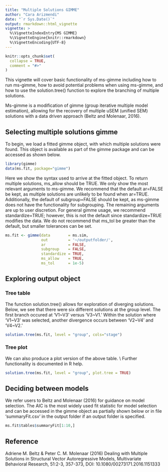 ```yaml
---
title: "Multiple Solutions GIMME"
author: "Cara Arizmendi"
date: "`r Sys.Date()`"
output: rmarkdown::html_vignette
vignette: >
  %\VignetteIndexEntry{MS GIMME}
  %\VignetteEngine{knitr::rmarkdown}
  %\VignetteEncoding{UTF-8}
---
```


```r
knitr::opts_chunk$set(
  collapse = TRUE,
  comment = "#>"
)
```


This vignette will cover basic functionality of ms-gimme including how to run ms-gimme, how to avoid potential problems when using ms-gimme, and how to use the solution.tree() function to explore the branching of multiple solutions.

Ms-gimme is a modification of gimme (group iterative multiple model estimation), allowing for the recovery of multiple uSEM (unified SEM) solutions with a data driven approach (Beltz and Molenaar, 2016).

## Selecting multiple solutions gimme

To begin, we load a fitted gimme object, with which multiple solutions were found.  This object is available as part of the gimme package and can be accessed as shown below.

```r
library(gimme)
data(ms.fit, package="gimme")
```

Here we show the syntax used to arrive at the fitted object.  To return multiple solutions, ms_allow should be TRUE.  We only show the most relevant arguments to ms-gimme.  We recommend that the default ar=FALSE be kept, as multiple solutions are unlikely to be found when ar=TRUE.  Additionally, the default of subgroup=FALSE should be kept, as ms-gimme does not have the functionality for subgrouping.  The remaining arguments are up to user discretion.  For general gimme usage, we recommend standardize=TRUE; however, this is not the default since standardize=TRUE modifies the data.  We do not recommend that ms_tol be greater than the default, but smaller tolerances can be set.     

```r
ms.fit <- gimme(data        = ms.sim,
                out         = '~/outputfolder/',
                ar          = FALSE,
                subgroup    = FALSE,
                standardize = TRUE,
                ms_allow    = TRUE,
                ms_tol      = 1e-5)
```

## Exploring output object

### Tree table

The function solution.tree() allows for exploration of diverging solutions.  Below, we see that there were six different solutions at the group level.  The first branch occured at 'V1~V3' versus 'V3~V1.'  Within the solution where 'V1~V3' was selected, another divergence occurs between 'V2~V4' and 'V4~V2.' 

```r
solution.tree(ms.fit, level = "group", cols="stage")
```


### Tree plot

We can also produce a plot version of the above table.
\\
Further functionality is documented in R help.

```r
solution.tree(ms.fit, level = "group", plot.tree = TRUE)
```

## Deciding between models

We refer users to Beltz and Molenaar (2016) for guidance on model selection.  The AIC is the most widely used fit statistic for model selection and can be accessed in the gimme object as partially shown below or in file 'summaryFit.csv' in the output folder if an output folder is specified.

```r
ms.fit$tables$summaryFit[1:10,]
```

## Reference

Adriene M. Beltz & Peter C. M. Molenaar (2016) Dealing with Multiple Solutions in Structural Vector Autoregressive Models, Multivariate Behavioral Research, 51:2-3, 357-373, DOI: 10.1080/00273171.2016.1151333
